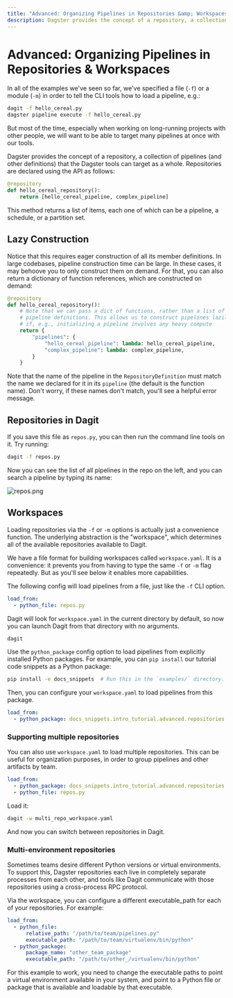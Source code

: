 ```yaml
---
title: "Advanced: Organizing Pipelines in Repositories &amp; Workspaces | Dagster"
description: Dagster provides the concept of a repository, a collection of pipelines (and other definitions) that the Dagster tools can target as a whole.
---
```


# Advanced: Organizing Pipelines in Repositories & Workspaces

<CodeReferenceLink filePath="examples/docs_snippets/docs_snippets/intro_tutorial/advanced/repositories/" />

In all of the examples we've seen so far, we've specified a file (`-f`) or a module (`-m`) in order to tell the CLI tools how to load a pipeline, e.g.:

```bash
dagit -f hello_cereal.py
dagster pipeline execute -f hello_cereal.py
```

But most of the time, especially when working on long-running projects with other people, we will want to be able to target many pipelines at once with our tools.

Dagster provides the concept of a repository, a collection of pipelines (and other definitions) that the Dagster tools can target as a whole. Repositories are declared using the <PyObject
module="dagster" object="RepositoryDefinition" /> API as follows:

```python file=/intro_tutorial/advanced/repositories/repos.py startafter=start_repos_marker_0 endbefore=end_repos_marker_0
@repository
def hello_cereal_repository():
    return [hello_cereal_pipeline, complex_pipeline]
```

This method returns a list of items, each one of which can be a pipeline, a schedule, or a partition set.

## Lazy Construction

Notice that this requires eager construction of all its member definitions. In large codebases, pipeline construction time can be large. In these cases, it may behoove you to only construct them on demand. For that, you can also return a dictionary of function references, which are constructed on demand:

```python file=/intro_tutorial/advanced/repositories/lazy_repos.py startafter=start_lazy_repos_marker_0 endbefore=end_lazy_repos_marker_0
@repository
def hello_cereal_repository():
    # Note that we can pass a dict of functions, rather than a list of
    # pipeline definitions. This allows us to construct pipelines lazily,
    # if, e.g., initializing a pipeline involves any heavy compute
    return {
        "pipelines": {
            "hello_cereal_pipeline": lambda: hello_cereal_pipeline,
            "complex_pipeline": lambda: complex_pipeline,
        }
    }
```

Note that the name of the pipeline in the `RepositoryDefinition` must match the name we declared for it in its `pipeline` (the default is the function name). Don't worry, if these names don't match, you'll see a helpful error message.

## Repositories in Dagit

If you save this file as `repos.py`, you can then run the command line tools on it. Try running:

```bash
dagit -f repos.py
```

Now you can see the list of all pipelines in the repo on the left, and you can search a pipeline by typing its name:

<Image
alt="repos.png"
src="/images/tutorial/repos.png"
width={1680}
height={946}
/>

## Workspaces

Loading repositories via the `-f` or `-m` options is actually just a convenience function. The underlying abstraction is the "workspace", which determines all of the available repositories available to Dagit.

We have a file format for building workspaces called `workspace.yaml`. It is a convenience: it prevents you from having to type the same `-f` or `-m` flag repeatedly. But as you'll see below it enables more capabilities.

The following config will load pipelines from a file, just like the `-f` CLI option.

```YAML caption=workspace.yaml
load_from:
  - python_file: repos.py
```

Dagit will look for `workspace.yaml` in the current directory by default, so now you can launch Dagit from that directory with no arguments.

```bash
dagit
```

Use the `python_package` config option to load pipelines from explicitly installed Python packages. For example, you can `pip install` our tutorial code snippets as a Python package:

```bash
pip install -e docs_snippets  # Run this in the `examples/` directory.
```

Then, you can configure your `workspace.yaml` to load pipelines from this package.

```yaml file=/intro_tutorial/advanced/repositories/workspace.yaml
load_from:
  - python_package: docs_snippets.intro_tutorial.advanced.repositories.repos
```

### Supporting multiple repositories

You can also use `workspace.yaml` to load multiple repositories. This can be useful for organization purposes, in order to group pipelines and other artifacts by team.

```yaml file=/intro_tutorial/advanced/repositories/multi_repo_workspace.yaml
load_from:
  - python_package: docs_snippets.intro_tutorial.advanced.repositories.repos
  - python_file: repos.py
```

Load it:

```bash
dagit -w multi_repo_workspace.yaml
```

And now you can switch between repositories in Dagit.

### Multi-environment repositories

Sometimes teams desire different Python versions or virtual environments. To support this, Dagster repositories each live in completely separate processes from each other, and tools like Dagit communicate with those repositories using a cross-process RPC protocol.

Via the workspace, you can configure a different executable_path for each of your repositories. For example:

```yaml file=/intro_tutorial/advanced/repositories/multi_python_env_workspace_example.yaml
load_from:
  - python_file:
      relative_path: "/path/to/team/pipelines.py"
      executable_path: "/path/to/team/virtualenv/bin/python"
  - python_package:
      package_name: "other_team_package"
      executable_path: "/path/to/other_/virtualenv/bin/python"
```

For this example to work, you need to change the executable paths to point a virtual environment available in your system, and point to a Python file or package that is available and loadable by that executable.

<br />

<br />

